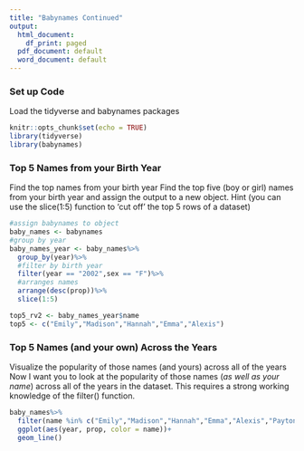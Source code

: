 ```yaml
---
title: "Babynames Continued"
output:
  html_document:
    df_print: paged
  pdf_document: default
  word_document: default
---
```


### Set up Code

Load the tidyverse and babynames packages

```r
knitr::opts_chunk$set(echo = TRUE)
library(tidyverse)
library(babynames)
```

### Top 5 Names from your Birth Year

Find the top names from your birth year Find the top five (boy or girl) names from your birth year and assign the output to a new object. Hint (you can use the slice(1:5) function to 'cut off' the top 5 rows of a dataset)

```r
#assign babynames to object
baby_names <- babynames
#group by year
baby_names_year <- baby_names%>%
  group_by(year)%>%
  #filter by birth year
  filter(year == "2002",sex == "F")%>%
  #arranges names
  arrange(desc(prop))%>%
  slice(1:5)

top5_rv2 <- baby_names_year$name
top5 <- c("Emily","Madison","Hannah","Emma","Alexis")
```

### Top 5 Names (and your own) Across the Years

Visualize the popularity of those names (and yours) across all of the years Now I want you to look at the popularity of those names (*as well as your name*) across all of the years in the dataset. This requires a strong working knowledge of the filter() function.

```r
baby_names%>%
  filter(name %in% c("Emily","Madison","Hannah","Emma","Alexis","Payton")&sex == "F")%>%
  ggplot(aes(year, prop, color = name))+
  geom_line()
```
